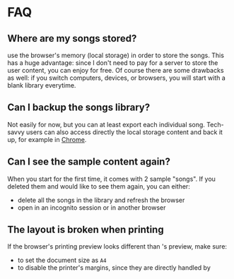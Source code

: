
# FAQ

## Where are my songs stored?

<CCS/> use the browser's memory (local storage) in order to store the songs. 
This has a huge advantage: since I don't need to pay for a server to store the user content, you can enjoy <CCS/> for free.
Of course there are some drawbacks as well: if you switch computers, devices, or browsers, you will start with a blank library everytime.

## Can I backup the songs library?

Not easily for now, but you can at least export each individual song.
Tech-savvy users can also access directly the local storage content and back it up, for example in [Chrome](https://developer.chrome.com/docs/devtools/storage/localstorage/).

## Can I see the sample content again? 

When you start <CCS/> for the first time, it comes with 2 sample "songs".
If you deleted them and would like to see them again, you can either:

- delete all the songs in the library and refresh the browser
- open <CCS/> in an incognito session or in another browser

## The layout is broken when printing

If the browser's printing preview looks different than <CCS/>'s preview, make sure:
- to set the document size as `A4`
- to disable the printer's margins, since they are directly handled by <CCS/>